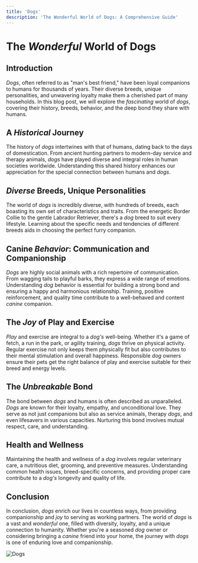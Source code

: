 ```yaml
---
title: 'Dogs'
description: 'The Wonderful World of Dogs: A Comprehensive Guide'
---
```


# The *Wonderful* World of **Dogs**

## Introduction

*Dogs*, often referred to as "man's best friend," have been loyal companions to humans for thousands of years. Their diverse breeds, unique personalities, and unwavering loyalty make them a cherished part of many households. In this blog post, we will explore the *fascinating* world of *dogs*, covering their history, breeds, behavior, and the deep bond they share with humans.

## A *Historical* Journey

The history of *dogs* intertwines with that of humans, dating back to the days of domestication. From ancient hunting partners to modern-day service and therapy animals, *dogs* have played diverse and integral roles in human societies worldwide. Understanding this shared history enhances our appreciation for the special connection between humans and *dogs*.

## *Diverse* Breeds, Unique Personalities

The world of *dogs* is incredibly diverse, with hundreds of breeds, each boasting its own set of characteristics and traits. From the energetic Border Collie to the gentle Labrador Retriever, there's a *dog* breed to suit every lifestyle. Learning about the specific needs and tendencies of different breeds aids in choosing the perfect furry companion.

## Canine *Behavior*: Communication and Companionship

*Dogs* are highly social animals with a rich repertoire of communication. From wagging tails to playful barks, they express a wide range of emotions. Understanding *dog* behavior is essential for building a strong bond and ensuring a happy and harmonious relationship. Training, positive reinforcement, and quality time contribute to a well-behaved and content *canine* companion.

## The *Joy* of Play and Exercise

*Play* and exercise are integral to a *dog's* well-being. Whether it's a game of fetch, a run in the park, or agility training, *dogs* thrive on physical activity. Regular exercise not only keeps them physically fit but also contributes to their mental stimulation and overall happiness. Responsible *dog* owners ensure their pets get the right balance of play and exercise suitable for their breed and energy levels.

## The *Unbreakable* Bond

The bond between *dogs* and humans is often described as unparalleled. *Dogs* are known for their loyalty, empathy, and unconditional love. They serve as not just companions but also as service animals, therapy *dogs*, and even lifesavers in various capacities. Nurturing this bond involves mutual respect, care, and understanding.

## Health and Wellness

Maintaining the health and wellness of a *dog* involves regular veterinary care, a nutritious diet, grooming, and preventive measures. Understanding common health issues, breed-specific concerns, and providing proper care contribute to a *dog's* longevity and quality of life.

## Conclusion

In conclusion, *dogs* enrich our lives in countless ways, from providing companionship and *joy* to serving as working partners. The world of *dogs* is a vast and *wonderful* one, filled with diversity, loyalty, and a unique connection to humanity. Whether you're a seasoned *dog* owner or considering bringing a *canine* friend into your home, the journey with *dogs* is one of enduring love and companionship.

![Dogs](https://images.pexels.com/photos/1108099/pexels-photo-1108099.jpeg?auto=compress&cs=tinysrgb&w=1260&h=750&dpr=1)